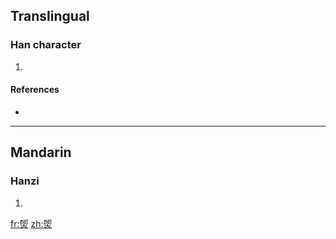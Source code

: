 ==Translingual==

===Han character===
{{Han char|rn=86|rad=火|as=07|sn=11|four=|canj=竹山火 (HUF), 戈山火 (IUF), XX竹山火 (XXHUF)}}

# {{defn|Han|sort=火07}}

====References====
* {{Han ref|kx=0672.200|dkj=19075|hdz=32206.040|uh=7108|ud=28936}}

----

==Mandarin==

===Hanzi===
{{cmn-hanzi|pin=[[xī]] ([[xi1]])|wg=hsi<sup>1</sup>}}

# {{defn|Mandarin}}

[[fr:焈]]
[[zh:焈]]